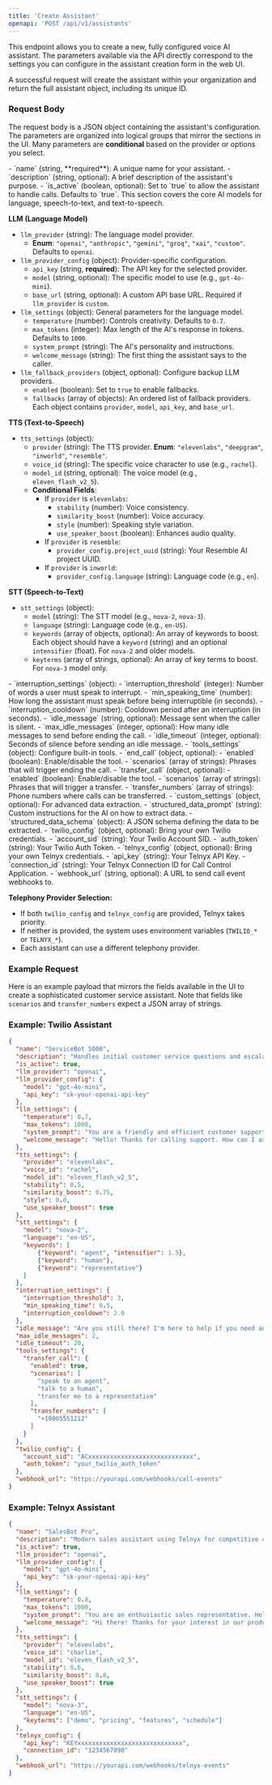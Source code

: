 ```yaml
---
title: 'Create Assistant'
openapi: 'POST /api/v1/assistants'
---
```


This endpoint allows you to create a new, fully configured voice AI assistant. The parameters available via the API directly correspond to the settings you can configure in the assistant creation form in the web UI.

A successful request will create the assistant within your organization and return the full assistant object, including its unique ID.

### Request Body

The request body is a JSON object containing the assistant's configuration. The parameters are organized into logical groups that mirror the sections in the UI. Many parameters are **conditional** based on the provider or options you select.

<AccordionGroup>
<Accordion title="Basic Information">
- `name` (string, **required**): A unique name for your assistant.
- `description` (string, optional): A brief description of the assistant's purpose.
- `is_active` (boolean, optional): Set to `true` to allow the assistant to handle calls. Defaults to `true`.
</Accordion>

<Accordion title="AI Configuration">
This section covers the core AI models for language, speech-to-text, and text-to-speech.

**LLM (Language Model)**
- `llm_provider` (string): The language model provider.
  - **Enum**: `"openai"`, `"anthropic"`, `"gemini"`, `"groq"`, `"xai"`, `"custom"`. Defaults to `openai`.
- `llm_provider_config` (object): Provider-specific configuration.
  - `api_key` (string, **required**): The API key for the selected provider.
  - `model` (string, optional): The specific model to use (e.g., `gpt-4o-mini`).
  - `base_url` (string, optional): A custom API base URL. Required if `llm_provider` is `custom`.
- `llm_settings` (object): General parameters for the language model.
  - `temperature` (number): Controls creativity. Defaults to `0.7`.
  - `max_tokens` (integer): Max length of the AI's response in tokens. Defaults to `1000`.
  - `system_prompt` (string): The AI's personality and instructions.
  - `welcome_message` (string): The first thing the assistant says to the caller.
- `llm_fallback_providers` (object, optional): Configure backup LLM providers.
  - `enabled` (boolean): Set to `true` to enable fallbacks.
  - `fallbacks` (array of objects): An ordered list of fallback providers. Each object contains `provider`, `model`, `api_key`, and `base_url`.

**TTS (Text-to-Speech)**
- `tts_settings` (object):
  - `provider` (string): The TTS provider. **Enum**: `"elevenlabs"`, `"deepgram"`, `"inworld"`, `"resemble"`.
  - `voice_id` (string): The specific voice character to use (e.g., `rachel`).
  - `model_id` (string, optional): The voice model (e.g., `eleven_flash_v2_5`).
  - **Conditional Fields**:
    - If `provider` is `elevenlabs`:
      - `stability` (number): Voice consistency.
      - `similarity_boost` (number): Voice accuracy.
      - `style` (number): Speaking style variation.
      - `use_speaker_boost` (boolean): Enhances audio quality.
    - If `provider` is `resemble`:
      - `provider_config.project_uuid` (string): Your Resemble AI project UUID.
    - If `provider` is `inworld`:
      - `provider_config.language` (string): Language code (e.g., `en`).
  
**STT (Speech-to-Text)**
- `stt_settings` (object):
  - `model` (string): The STT model (e.g., `nova-2`, `nova-3`).
  - `language` (string): Language code (e.g., `en-US`).
  - `keywords` (array of objects, optional): An array of keywords to boost. Each object should have a `keyword` (string) and an optional `intensifier` (float). For `nova-2` and older models.
  - `keyterms` (array of strings, optional): An array of key terms to boost. For `nova-3` model only.
</Accordion>

<Accordion title="Call & Interruption Management">
- `interruption_settings` (object):
  - `interruption_threshold` (integer): Number of words a user must speak to interrupt.
  - `min_speaking_time` (number): How long the assistant must speak before being interruptible (in seconds).
  - `interruption_cooldown` (number): Cooldown period after an interruption (in seconds).
- `idle_message` (string, optional): Message sent when the caller is silent.
- `max_idle_messages` (integer, optional): How many idle messages to send before ending the call.
- `idle_timeout` (integer, optional): Seconds of silence before sending an idle message.
</Accordion>

<Accordion title="Tools">
- `tools_settings` (object): Configure built-in tools.
  - `end_call` (object, optional):
    - `enabled` (boolean): Enable/disable the tool.
    - `scenarios` (array of strings): Phrases that will trigger ending the call.
  - `transfer_call` (object, optional):
    - `enabled` (boolean): Enable/disable the tool.
    - `scenarios` (array of strings): Phrases that will trigger a transfer.
    - `transfer_numbers` (array of strings): Phone numbers where calls can be transferred.
</Accordion>

<Accordion title="Advanced & Integration">
- `custom_settings` (object, optional): For advanced data extraction.
  - `structured_data_prompt` (string): Custom instructions for the AI on how to extract data.
  - `structured_data_schema` (object): A JSON schema defining the data to be extracted.
- `twilio_config` (object, optional): Bring your own Twilio credentials.
  - `account_sid` (string): Your Twilio Account SID.
  - `auth_token` (string): Your Twilio Auth Token.
- `telnyx_config` (object, optional): Bring your own Telnyx credentials.
  - `api_key` (string): Your Telnyx API Key.
  - `connection_id` (string): Your Telnyx Connection ID for Call Control Application.
- `webhook_url` (string, optional): A URL to send call event webhooks to.

**Telephony Provider Selection:**
- If both `twilio_config` and `telnyx_config` are provided, Telnyx takes priority.
- If neither is provided, the system uses environment variables (`TWILIO_*` or `TELNYX_*`).
- Each assistant can use a different telephony provider.
</Accordion>
</AccordionGroup>


### Example Request

Here is an example payload that mirrors the fields available in the UI to create a sophisticated customer service assistant. Note that fields like `scenarios` and `transfer_numbers` expect a JSON array of strings.

### Example: Twilio Assistant
```json
{
  "name": "ServiceBot 5000",
  "description": "Handles initial customer service questions and escalations.",
  "is_active": true,
  "llm_provider": "openai",
  "llm_provider_config": {
    "model": "gpt-4o-mini",
    "api_key": "sk-your-openai-api-key"
  },
  "llm_settings": {
    "temperature": 0.7,
    "max_tokens": 1000,
    "system_prompt": "You are a friendly and efficient customer support agent. Your goal is to help with common questions and transfer to a human when requested.",
    "welcome_message": "Hello! Thanks for calling support. How can I assist you today?"
  },
  "tts_settings": {
    "provider": "elevenlabs",
    "voice_id": "rachel",
    "model_id": "eleven_flash_v2_5",
    "stability": 0.5,
    "similarity_boost": 0.75,
    "style": 0.0,
    "use_speaker_boost": true
  },
  "stt_settings": {
    "model": "nova-2",
    "language": "en-US",
    "keywords": [
        {"keyword": "agent", "intensifier": 1.5},
        {"keyword": "human"},
        {"keyword": "representative"}
    ]
  },
  "interruption_settings": {
    "interruption_threshold": 3,
    "min_speaking_time": 0.5,
    "interruption_cooldown": 2.0
  },
  "idle_message": "Are you still there? I'm here to help if you need anything.",
  "max_idle_messages": 2,
  "idle_timeout": 20,
  "tools_settings": {
    "transfer_call": {
      "enabled": true,
      "scenarios": [
        "speak to an agent",
        "talk to a human",
        "transfer me to a representative"
      ],
      "transfer_numbers": [
        "+18005551212"
      ]
    }
  },
  "twilio_config": {
    "account_sid": "ACxxxxxxxxxxxxxxxxxxxxxxxxxxxxx",
    "auth_token": "your_twilio_auth_token"
  },
  "webhook_url": "https://yourapi.com/webhooks/call-events"
}
```

### Example: Telnyx Assistant
```json
{
  "name": "SalesBot Pro",
  "description": "Modern sales assistant using Telnyx for competitive call rates.",
  "is_active": true,
  "llm_provider": "openai",
  "llm_provider_config": {
    "model": "gpt-4o-mini",
    "api_key": "sk-your-openai-api-key"
  },
  "llm_settings": {
    "temperature": 0.8,
    "max_tokens": 1000,
    "system_prompt": "You are an enthusiastic sales representative. Help qualify leads and schedule demos.",
    "welcome_message": "Hi there! Thanks for your interest in our product. How can I help you today?"
  },
  "tts_settings": {
    "provider": "elevenlabs",
    "voice_id": "charlie",
    "model_id": "eleven_flash_v2_5",
    "stability": 0.6,
    "similarity_boost": 0.8,
    "use_speaker_boost": true
  },
  "stt_settings": {
    "model": "nova-3",
    "language": "en-US",
    "keyterms": ["demo", "pricing", "features", "schedule"]
  },
  "telnyx_config": {
    "api_key": "KEYxxxxxxxxxxxxxxxxxxxxxxxxxxxxx",
    "connection_id": "1234567890"
  },
  "webhook_url": "https://yourapi.com/webhooks/telnyx-events"
}
``` 